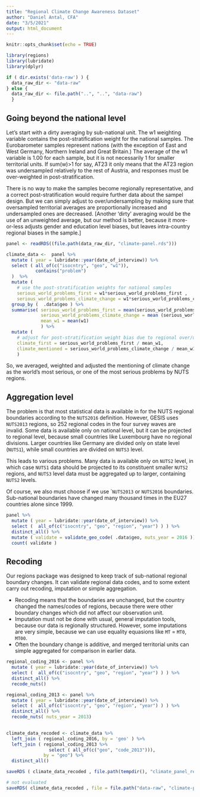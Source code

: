 ```yaml
---
title: "Regional Climate Change Awareness Dataset"
author: "Daniel Antal, CFA"
date: "3/5/2021"
output: html_document
---
```


```r
knitr::opts_chunk$set(echo = TRUE)
```

```r
library(regions)
library(lubridate)
library(dplyr)

if ( dir.exists('data-raw') ) {
  data_raw_dir <- "data-raw"
} else {
  data_raw_dir <- file.path("..", "..", "data-raw")
  }
```

## Going beyond the national level

Let's start with a dirty averaging by sub-national unit.  The w1 weighting variable contains the post-stratification weight for the national samples. The Eurobarometer samples represent nations (with the exception of East and West Germany, Northern Ireland and Great Britain.) The average of the w1 variable is 1.00 for each sample, but it is not necessarily 1 for smaller territorial units. If sum(w)>1 for say, AT23 it only means that the AT23 region was undersampled relatively to the rest of Austria, and responses must be over-weighted in post-stratification.  

There is no way to make the samples become regionally representative, and a correct post-stratification would require further data about the sampel design. But we can simply adjust to over/undersampling by making sure that oversampled territorial averages are proportionally increased and undersampled ones are decreased. [Another 'dirty' averaging would be the use of an unweighted average, but our method is better, because it more-or-less adjusts gender and education level biases, but leaves intra-country regional biases in the sample.]

```r
panel <- readRDS((file.path(data_raw_dir, "climate-panel.rds")))

climate_data <-  panel %>%
  mutate ( year = lubridate::year(date_of_interview)) %>%
  select ( all_of(c("isocntry", "geo", "w1")), 
           contains("problem")
  )  %>%
  mutate ( 
    # use the post-stratification weights for national samples
    serious_world_problems_first = w1*serious_world_problems_first , 
    serious_world_problems_climate_change = w1*serious_world_problems_climate_change) %>%
  group_by (  .data$geo ) %>%
  summarise( serious_world_problems_first = mean(serious_world_problems_first, na.rm=TRUE),
             serious_world_problems_climate_change = mean (serious_world_problems_climate_change, na.rm=TRUE),
             mean_w1 = mean(w1)
             ) %>%
  mutate ( 
    # adjust for post-stratification weight bias due to regional over/undersampling
    climate_first = serious_world_problems_first / mean_w1, 
    climate_mentioned = serious_world_problems_climate_change / mean_w1
    ) 

```

So, we averaged, weighted and adjusted the mentioning of climate change as the world's most serious, or one of the most serious problems by NUTS regions. 


## Aggregation level

The problem is that most statistical data is available in for the NUTS regional boundaries according to the `NUTS2016` definition.  However, GESIS uses `NUTS2013` regions, so 252 regional codes in the four survey waves are invalid.  Some data is available only on national level, but it can be projected to regional level, because small countries like Luxembourg have no regional divisions.  Larger countries like Germany are divided only on state level (`NUTS1`), while small countries are divided on `NUTS3` level. 

This leads to various problems. Many data is available only on `NUTS2` level, in which case `NUTS1` data should be projected to its constituent smaller `NUTS2` regions, and `NUTS3` level data must be aggregated up to larger, containing `NUTS2` levels. 

Of course, we also must choose if we use ``NUTS2013` or `NUTS2016` boundaries. Sub-national boundaries have changed many thousand times in the EU27 countries alone since 1999.  

```r
panel %>%
  mutate ( year = lubridate::year(date_of_interview)) %>%
  select (  all_of(c("isocntry", "geo", "region", "year") ) ) %>%
  distinct_all() %>%
  mutate ( validate = validate_geo_code( .data$geo, nuts_year = 2016 )) %>%
  count( validate )
```

## Recoding

Our regions package was designed to keep track of sub-national regional boundary changes.  It can validate regional data codes, and to some extent carry out recoding, imputation or simple aggregation.  

* Recoding means that the boundaries are unchanged, but the country changed the names/codes of regions, because there were other boundary changes which did not affect our observation unit.
* Imputation must not be done with usual, general imputation tools, because our data is regionally structured. However, some imputations are very simple, because we can use equality equasions like `MT` = `MT0`, `MT00`. 
* Often the boundary change is additive, and merged territorial units can simple aggregated for comparison in earlier data. 

```r
regional_coding_2016 <- panel %>%
  mutate ( year = lubridate::year(date_of_interview)) %>%
  select (  all_of(c("isocntry", "geo", "region", "year") ) ) %>%
  distinct_all() %>%
  recode_nuts()

regional_coding_2013 <- panel %>%
  mutate ( year = lubridate::year(date_of_interview)) %>%
  select (  all_of(c("isocntry", "geo", "region", "year") ) ) %>%
  distinct_all() %>%
  recode_nuts( nuts_year = 2013)

                
climate_data_recoded <- climate_data %>% 
  left_join ( regional_coding_2016, by = 'geo' ) %>%
  left_join ( regional_coding_2013 %>% 
                select ( all_of(c("geo", "code_2013"))), 
              by = "geo") %>%
  distinct_all()

```


```r
saveRDS ( climate_data_recoded , file.path(tempdir(), "climate_panel_recoded.rds"), version = 2)
```

```r
# not evaluated
saveRDS( climate_data_recoded , file = file.path("data-raw", "climate-panel_recoded.rds"))
```
